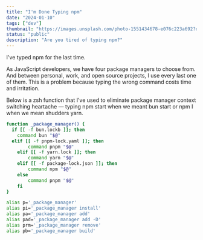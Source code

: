```yaml
---
title: "I'm Done Typing npm"
date: "2024-01-10"
tags: ["dev"]
thumbnail: "https://images.unsplash.com/photo-1551434678-e076c223a692?q=80&w=2070&auto=format&fit=crop&ixlib=rb-4.0.3&ixid=M3wxMjA3fDB8MHxwaG90by1wYWdlfHx8fGVufDB8fHx8fA%3D%3D"
status: "public"
description: "Are you tired of typing npm?"
---
```


I've typed npm for the last time.

As JavaScript developers, we have four package managers to choose from.
And between personal, work, and open source projects, I use every last one of them.
This is a problem because typing the wrong command costs time and irritation.

Below is a zsh function that I've used to eliminate package manager context
switching heartache — typing npm start when we meant bun start or npm I when we mean shudders yarn.

```sh
function _package_manager() {
  if [[ -f bun.lockb ]]; then
    command bun "$@"
  elif [[ -f pnpm-lock.yaml ]]; then
		command pnpm "$@"
	elif [[ -f yarn.lock ]]; then
		command yarn "$@"
	elif [[ -f package-lock.json ]]; then
		command npm "$@"
	else
		command pnpm "$@"
	fi
}

alias p='_package_manager'
alias pi='_package_manager install'
alias pa='_package_manager add'
alias pad='_package_manager add -D'
alias prm='_package_manager remove'
alias pb='_package_manager build'
```
